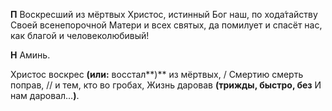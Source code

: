**П** Воскресший из мёртвых Христос, истинный Бог наш, по хода́тайству Своей всенепорочной Матери и всех святых, да помилует и спасёт нас, как благой и человеколюбивый!

**Н** Аминь.

Христос воскрес **(или:** восстал**)** из мёртвых, / Смертию смерть поправ, // и тем, кто во гробах, Жизнь даровав **(трижды, быстро, без** И нам даровал…**)**.
